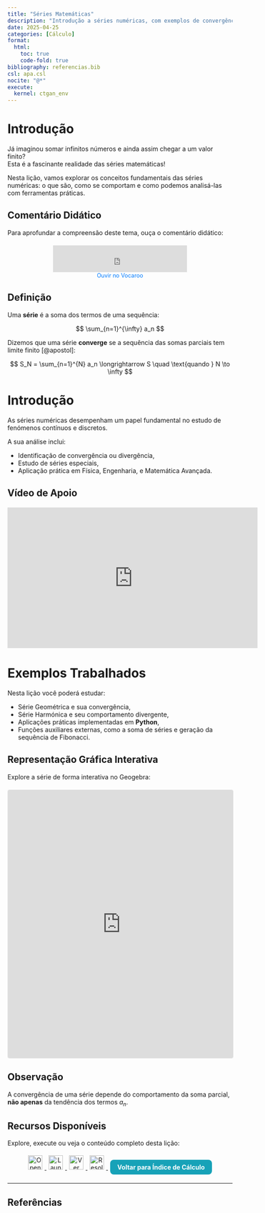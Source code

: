 ```yaml
---
title: "Séries Matemáticas"
description: "Introdução a séries numéricas, com exemplos de convergência e resolução com Python."
date: 2025-04-25
categories: [Cálculo]
format:
  html:
    toc: true
    code-fold: true
bibliography: referencias.bib
csl: apa.csl
nocite: "@*"
execute:
  kernel: ctgan_env
---
```


# Introdução

Já imaginou somar infinitos números e ainda assim chegar a um valor finito?  
Esta é a fascinante realidade das séries matemáticas!

Nesta lição, vamos explorar os conceitos fundamentais das séries numéricas: o que são, como se comportam e como podemos analisá-las com ferramentas práticas.



## Comentário Didático

Para aprofundar a compreensão deste tema, ouça o comentário didático:

<div style="text-align: center; margin: 20px 0;">
  <iframe width="300" height="60" src="https://vocaroo.com/embed/1etqgpx4oz3K?autoplay=0" frameborder="0" allow="autoplay"></iframe>
  <br>
  <a href="https://voca.ro/1etqgpx4oz3K" target="_blank" style="font-size: 0.9em; text-decoration: none; color: #007BFF;">
    Ouvir no Vocaroo
  </a>
</div>



## Definição

Uma **série** é a soma dos termos de uma sequência:

$$
\sum_{n=1}^{\infty} a_n
$$

Dizemos que uma série **converge** se a sequência das somas parciais tem limite finito [@apostol]:

$$
S_N = \sum_{n=1}^{N} a_n \longrightarrow S \quad \text{quando } N \to \infty
$$



# Introdução

As séries numéricas desempenham um papel fundamental no estudo de fenómenos contínuos e discretos.

A sua análise inclui:

- Identificação de convergência ou divergência,
- Estudo de séries especiais,
- Aplicação prática em Física, Engenharia, e Matemática Avançada.



## Vídeo de Apoio

<div style="text-align: center; margin: 20px 0;">
  <iframe width="560" height="315" src="https://www.youtube.com/embed/JPsaS5nJxdU?si=7abGdScCTeFpBJzz" title="YouTube video player" frameborder="0" allow="accelerometer; autoplay; clipboard-write; encrypted-media; gyroscope; picture-in-picture; web-share" allowfullscreen>
  </iframe>
</div>



# Exemplos Trabalhados

Nesta lição você poderá estudar:

- Série Geométrica e sua convergência,
- Série Harmónica e seu comportamento divergente,
- Aplicações práticas implementadas em **Python**,
- Funções auxiliares externas, como a soma de séries e geração da sequência de Fibonacci.



## Representação Gráfica Interativa

Explore a série de forma interativa no Geogebra:

<div style="text-align: center; margin: 20px 0;">
  <iframe src="https://www.geogebra.org/classic/ugujjbzc?embed" width="100%" height="600" style="max-width: 800px; border: 1px solid #e4e4e4; border-radius: 4px;" frameborder="0" allowfullscreen>
  </iframe>
</div>



## Observação

A convergência de uma série depende do comportamento da soma parcial, **não apenas** da tendência dos termos $a_n$.


## Recursos Disponíveis

Explore, execute ou veja o conteúdo completo desta lição:

<p align="center">
  <a href="https://colab.research.google.com/github/cacbarros/blog-fortec/blob/main/python/calculo/series_matematicas.ipynb" target="_blank">
    <img src="https://colab.research.google.com/assets/colab-badge.svg" alt="Open in Colab" style="height: 32px; margin: 5px;">
  </a>
  <a href="https://mybinder.org/v2/gh/cacbarros/blog-fortec/HEAD?labpath=python/calculo/series_matematicas.ipynb" target="_blank">
    <img src="https://mybinder.org/badge_logo.svg" alt="Launch Binder" style="height: 32px; margin: 5px;">
  </a>
  <a href="https://github.com/cacbarros/blog-fortec/blob/main/python/calculo/series_matematicas.ipynb" target="_blank">
    <img src="https://img.shields.io/badge/Ver%20Código%20Fonte-181717?style=flat-square&logo=github&logoColor=white" alt="Ver Código no GitHub" style="height: 32px; margin: 5px;">
  </a>
  <a href="avaliacao.html" target="_blank">
    <img src="https://img.shields.io/badge/Resolver%20Exercícios-FF9800?style=flat-square&logo=bookstack&logoColor=white" alt="Resolver Exercícios" style="height: 32px; margin: 5px;">
  </a>
  <a href="index.html" style="display: inline-block; background-color: #17a2b8; color: white; font-weight: bold; padding: 8px 16px; border-radius: 8px; text-decoration: none; margin: 5px;">
    Voltar para Índice de Cálculo
  </a>
</p>
---

## Referências

